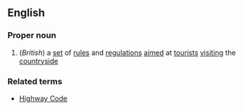 ==English==
===Proper noun===
{{wikipediapar|the Country Code}}
#(''British'') a [[set]] of [[rule]]s and [[regulation]]s [[aimed]] at [[tourist]]s [[visiting]] the [[countryside]]
===Related terms===
*[[Highway Code]]